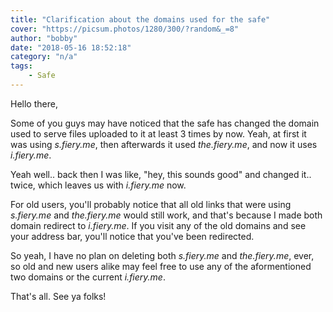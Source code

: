 ```yaml
---
title: "Clarification about the domains used for the safe"
cover: "https://picsum.photos/1280/300/?random&_=8"
author: "bobby"
date: "2018-05-16 18:52:18"
category: "n/a"
tags:
    - Safe
---
```

Hello there,

Some of you guys may have noticed that the safe has changed the domain used to serve files uploaded to it at least 3 times by now. Yeah, at first it was using *s.fiery.me*, then afterwards it used *the.fiery.me*, and now it uses *i.fiery.me*.

Yeah well.. back then I was like, "hey, this sounds good" and changed it.. twice, which leaves us with *i.fiery.me* now.

For old users, you'll probably notice that all old links that were using *s.fiery.me* and *the.fiery.me* would still work, and that's because I made both domain redirect to *i.fiery.me*. If you visit any of the old domains and see your address bar, you'll notice that you've been redirected.

So yeah, I have no plan on deleting both *s.fiery.me* and *the.fiery.me*, ever, so old and new users alike may feel free to use any of the aformentioned two domains or the current *i.fiery.me*.

That's all. See ya folks!
